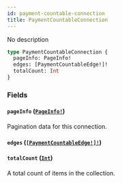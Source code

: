 ```yaml
---
id: payment-countable-connection
title: PaymentCountableConnection
---
```


No description

```graphql
type PaymentCountableConnection {
  pageInfo: PageInfo!
  edges: [PaymentCountableEdge!]!
  totalCount: Int
}
```

### Fields

#### `pageInfo` ([`PageInfo!`](/api-reference/objects/page-info.mdx))

Pagination data for this connection.

#### `edges` ([`[PaymentCountableEdge!]!`](/api-reference/objects/payment-countable-edge.mdx))

#### `totalCount` ([`Int`](/api-reference/scalars/int.mdx))

A total count of items in the collection.
